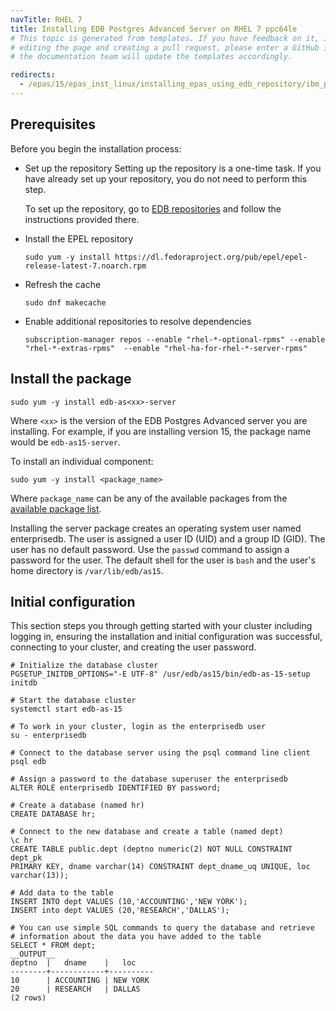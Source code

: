 ```yaml
---
navTitle: RHEL 7
title: Installing EDB Postgres Advanced Server on RHEL 7 ppc64le
# This topic is generated from templates. If you have feedback on it, instead of
# editing the page and creating a pull request, please enter a GitHub issue and
# the documentation team will update the templates accordingly.

redirects:
  - /epas/15/epas_inst_linux/installing_epas_using_edb_repository/ibm_power_ppc64le/epas_rhel7_ppcle
---
```


## Prerequisites

Before you begin the installation process:

- Set up the repository
  Setting up the repository is a one-time task. If you have already set up your repository, you do not need to perform this step.

  To set up the repository, go to [EDB repositories](https://www.enterprisedb.com/repos-downloads) and follow the instructions provided there.

- Install the EPEL repository
  ```shell
  sudo yum -y install https://dl.fedoraproject.org/pub/epel/epel-release-latest-7.noarch.rpm
  ```
- Refresh the cache
  ```shell
  sudo dnf makecache
  ```
- Enable additional repositories to resolve dependencies
  ```shell
  subscription-manager repos --enable "rhel-*-optional-rpms" --enable "rhel-*-extras-rpms"  --enable "rhel-ha-for-rhel-*-server-rpms"
  ```

## Install the package

```shell
sudo yum -y install edb-as<xx>-server
```

Where `<xx>` is the version of the EDB Postgres Advanced server you are installing. For example, if you are installing version 15, the package name would be `edb-as15-server`.

To install an individual component:

```shell
sudo yum -y install <package_name>
```

Where `package_name` can be any of the available packages from the [available package list](/epas/15/installing/linux_install_details/rpm_packages/).

Installing the server package creates an operating system user named enterprisedb. The user is assigned a user ID (UID) and a group ID (GID). The user has no default password. Use the `passwd` command to assign a password for the user. The default shell for the user is `bash` and the user's home directory is `/var/lib/edb/as15`.

## Initial configuration

This section steps you through getting started with your cluster including logging in, ensuring the installation and initial configuration was successful, connecting to your cluster, and creating the user password.

```shell
# Initialize the database cluster
PGSETUP_INITDB_OPTIONS="-E UTF-8" /usr/edb/as15/bin/edb-as-15-setup initdb

# Start the database cluster
systemctl start edb-as-15

# To work in your cluster, login as the enterprisedb user
su - enterprisedb

# Connect to the database server using the psql command line client
psql edb

# Assign a password to the database superuser the enterprisedb
ALTER ROLE enterprisedb IDENTIFIED BY password;

# Create a database (named hr)
CREATE DATABASE hr;

# Connect to the new database and create a table (named dept)
\c hr
CREATE TABLE public.dept (deptno numeric(2) NOT NULL CONSTRAINT dept_pk
PRIMARY KEY, dname varchar(14) CONSTRAINT dept_dname_uq UNIQUE, loc
varchar(13));

# Add data to the table
INSERT INTO dept VALUES (10,'ACCOUNTING','NEW YORK');
INSERT into dept VALUES (20,'RESEARCH','DALLAS');

# You can use simple SQL commands to query the database and retrieve
# information about the data you have added to the table
SELECT * FROM dept;
__OUTPUT__
deptno  |   dname    |   loc
--------+------------+----------
10      | ACCOUNTING | NEW YORK
20      | RESEARCH   | DALLAS
(2 rows)
```
